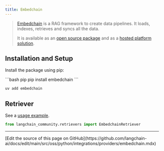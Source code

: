 ```yaml
---
title: Embedchain
---
```


> [Embedchain](https://github.com/embedchain/embedchain) is a RAG framework to create
> data pipelines. It loads, indexes, retrieves and syncs all the data.
>
>It is available as an [open source package](https://github.com/embedchain/embedchain)
> and as a [hosted platform solution](https://app.embedchain.ai/).


## Installation and Setup

Install the package using pip:

<CodeGroup>
```bash pip
pip install embedchain
```

```bash uv
uv add embedchain
```
</CodeGroup>


## Retriever

See a [usage example](/oss/python/integrations/retrievers/embedchain).

```python
from langchain_community.retrievers import EmbedchainRetriever
```

---

<Callout icon="pen-to-square" iconType="regular">
  [Edit the source of this page on GitHub](https://github.com/langchain-ai/docs/edit/main/src/oss/python/integrations/providers/embedchain.mdx)
</Callout>
